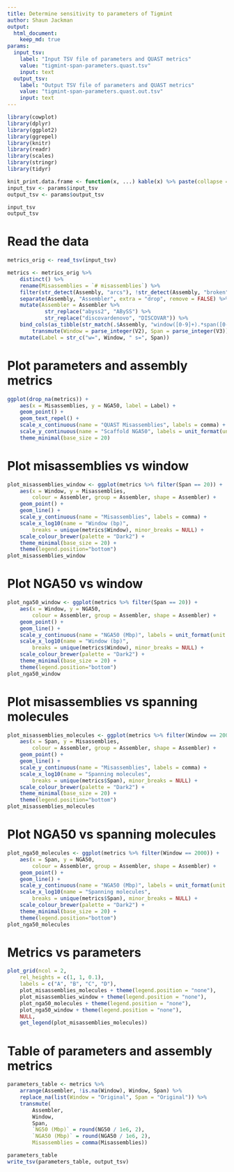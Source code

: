 ```yaml
---
title: Determine sensitivity to parameters of Tigmint
author: Shaun Jackman
output:
  html_document:
    keep_md: true
params:
  input_tsv:
    label: "Input TSV file of parameters and QUAST metrics"
    value: "tigmint-span-parameters.quast.tsv"
    input: text
  output_tsv:
    label: "Output TSV file of parameters and QUAST metrics"
    value: "tigmint-span-parameters.quast.out.tsv"
    input: text
---
```


```r
library(cowplot)
library(dplyr)
library(ggplot2)
library(ggrepel)
library(knitr)
library(readr)
library(scales)
library(stringr)
library(tidyr)

knit_print.data.frame <- function(x, ...) kable(x) %>% paste(collapse = "\n") %>% asis_output
input_tsv <- params$input_tsv
output_tsv <- params$output_tsv

input_tsv
output_tsv
```

# Read the data

```r
metrics_orig <- read_tsv(input_tsv)

metrics <- metrics_orig %>%
	distinct() %>%
	rename(Misassemblies = `# misassemblies`) %>%
	filter(str_detect(Assembly, "arcs"), !str_detect(Assembly, "broken")) %>%
	separate(Assembly, "Assembler", extra = "drop", remove = FALSE) %>%
	mutate(Assembler = Assembler %>%
			str_replace("abyss2", "ABySS") %>%
			str_replace("discovardenovo", "DISCOVAR")) %>%
	bind_cols(as_tibble(str_match(.$Assembly, "window([0-9]+).*span([0-9]+)")) %>%
		transmute(Window = parse_integer(V2), Span = parse_integer(V3))) %>%
	mutate(Label = str_c("w=", Window, " s=", Span))
```

# Plot parameters and assembly metrics
```r
ggplot(drop_na(metrics)) +
	aes(x = Misassemblies, y = NGA50, label = Label) +
	geom_point() +
	geom_text_repel() +
	scale_x_continuous(name = "QUAST Misassemblies", labels = comma) +
	scale_y_continuous(name = "Scaffold NGA50", labels = unit_format(unit = "Mbp", scale = 1e-6)) +
	theme_minimal(base_size = 20)
```

# Plot misassemblies vs window
```r
plot_misassemblies_window <- ggplot(metrics %>% filter(Span == 20)) +
	aes(x = Window, y = Misassemblies,
		colour = Assembler, group = Assembler, shape = Assembler) +
	geom_point() +
	geom_line() +
	scale_y_continuous(name = "Misassemblies", labels = comma) +
	scale_x_log10(name = "Window (bp)",
		breaks = unique(metrics$Window), minor_breaks = NULL) +
	scale_colour_brewer(palette = "Dark2") +
	theme_minimal(base_size = 20) +
	theme(legend.position="bottom")
plot_misassemblies_window
```

# Plot NGA50 vs window
```r
plot_nga50_window <- ggplot(metrics %>% filter(Span == 20)) +
	aes(x = Window, y = NGA50,
		colour = Assembler, group = Assembler, shape = Assembler) +
	geom_point() +
	geom_line() +
	scale_y_continuous(name = "NGA50 (Mbp)", labels = unit_format(unit = "", scale = 1e-6)) +
	scale_x_log10(name = "Window (bp)",
		breaks = unique(metrics$Window), minor_breaks = NULL) +
	scale_colour_brewer(palette = "Dark2") +
	theme_minimal(base_size = 20) +
	theme(legend.position="bottom")
plot_nga50_window
```

# Plot misassemblies vs spanning molecules
```r
plot_misassemblies_molecules <- ggplot(metrics %>% filter(Window == 2000)) +
	aes(x = Span, y = Misassemblies,
		colour = Assembler, group = Assembler, shape = Assembler) +
	geom_point() +
	geom_line() +
	scale_y_continuous(name = "Misassemblies", labels = comma) +
	scale_x_log10(name = "Spanning molecules",
		breaks = unique(metrics$Span), minor_breaks = NULL) +
	scale_colour_brewer(palette = "Dark2") +
	theme_minimal(base_size = 20) +
	theme(legend.position="bottom")
plot_misassemblies_molecules
```

# Plot NGA50 vs spanning molecules
```r
plot_nga50_molecules <- ggplot(metrics %>% filter(Window == 2000)) +
	aes(x = Span, y = NGA50,
		colour = Assembler, group = Assembler, shape = Assembler) +
	geom_point() +
	geom_line() +
	scale_y_continuous(name = "NGA50 (Mbp)", labels = unit_format(unit = "", scale = 1e-6)) +
	scale_x_log10(name = "Spanning molecules",
		breaks = unique(metrics$Span), minor_breaks = NULL) +
	scale_colour_brewer(palette = "Dark2") +
	theme_minimal(base_size = 20) +
	theme(legend.position="bottom")
plot_nga50_molecules
```

# Metrics vs parameters
```r
plot_grid(ncol = 2,
	rel_heights = c(1, 1, 0.1),
	labels = c("A", "B", "C", "D"),
	plot_misassemblies_molecules + theme(legend.position = "none"),
	plot_misassemblies_window + theme(legend.position = "none"),
	plot_nga50_molecules + theme(legend.position = "none"),
	plot_nga50_window + theme(legend.position = "none"),
	NULL,
	get_legend(plot_misassemblies_molecules))
```

# Table of parameters and assembly metrics
```r
parameters_table <- metrics %>%
	arrange(Assembler, !is.na(Window), Window, Span) %>%
	replace_na(list(Window = "Original", Span = "Original")) %>%
	transmute(
		Assembler,
		Window,
		Span,
		`NG50 (Mbp)` = round(NG50 / 1e6, 2),
		`NGA50 (Mbp)` = round(NGA50 / 1e6, 2),
		Misassemblies = comma(Misassemblies))

parameters_table
write_tsv(parameters_table, output_tsv)
```
